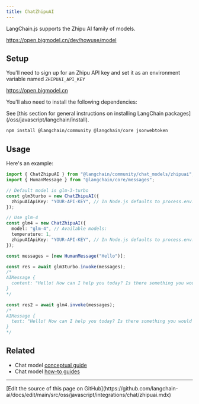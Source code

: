 ```yaml
---
title: ChatZhipuAI
---
```


LangChain.js supports the Zhipu AI family of models.

https://open.bigmodel.cn/dev/howuse/model

## Setup

You'll need to sign up for an Zhipu API key and set it as an environment variable named `ZHIPUAI_API_KEY`

https://open.bigmodel.cn

You'll also need to install the following dependencies:

<Tip>
See [this section for general instructions on installing LangChain packages](/oss/javascript/langchain/install).
</Tip>

```bash npm
npm install @langchain/community @langchain/core jsonwebtoken
```

## Usage

Here's an example:

```typescript
import { ChatZhipuAI } from "@langchain/community/chat_models/zhipuai";
import { HumanMessage } from "@langchain/core/messages";

// Default model is glm-3-turbo
const glm3turbo = new ChatZhipuAI({
  zhipuAIApiKey: "YOUR-API-KEY", // In Node.js defaults to process.env.ZHIPUAI_API_KEY
});

// Use glm-4
const glm4 = new ChatZhipuAI({
  model: "glm-4", // Available models:
  temperature: 1,
  zhipuAIApiKey: "YOUR-API-KEY", // In Node.js defaults to process.env.ZHIPUAI_API_KEY
});

const messages = [new HumanMessage("Hello")];

const res = await glm3turbo.invoke(messages);
/*
AIMessage {
  content: "Hello! How can I help you today? Is there something you would like to talk about or ask about? I'm here to assist you with any questions you may have.",
}
*/

const res2 = await glm4.invoke(messages);
/*
AIMessage {
  text: "Hello! How can I help you today? Is there something you would like to talk about or ask about? I'm here to assist you with any questions you may have.",
}
*/
```

## Related

- Chat model [conceptual guide](/oss/javascript/langchain/models)
- Chat model [how-to guides](/oss/javascript/langchain/models)

---

<Callout icon="pen-to-square" iconType="regular">
  [Edit the source of this page on GitHub](https://github.com/langchain-ai/docs/edit/main/src/oss/javascript/integrations/chat/zhipuai.mdx)
</Callout>

